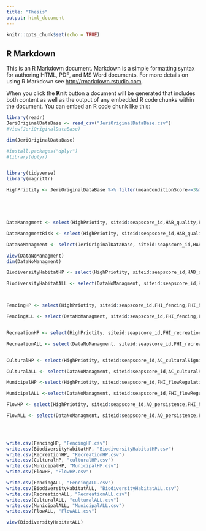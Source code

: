 ```yaml
---
title: "Thesis"
output: html_document
---
```


```r
knitr::opts_chunk$set(echo = TRUE)
```

## R Markdown

This is an R Markdown document. Markdown is a simple formatting syntax for authoring HTML, PDF, and MS Word documents. For more details on using R Markdown see <http://rmarkdown.rstudio.com>.

When you click the **Knit** button a document will be generated that includes both content as well as the output of any embedded R code chunks within the document. You can embed an R code chunk like this:


```r
library(readr)
JeriOriginalDataBase <- read_csv("JeriOriginalDataBase.csv")
#View(JeriOriginalDataBase)

dim(JeriOriginalDataBase)
```
```r
#install.packages("dplyr")
#library(dplyr)


library(tidyverse)
library(magrittr)

HighPriotity <- JeriOriginalDataBase %>% filter(meanConditionScore>=3&meanConditionScore<=5 & FHI_humanImpactRiskScore>=2 & FHI_humanImpactRiskScore<=4)






```

```r
DataManagment <- select(HighPriotity, siteid:seapscore_id,HAB_quality,FHI_fencing,FHI_recreation,AC_culturalSignificance,FHI_flowRegulation, AQ_persistence,FHI_humanImpactRiskScore,meanConditionScore)

DataManagmentRisk <- select(HighPriotity, siteid:seapscore_id,HAB_quality,HAB_qualityRisk,FHI_fencing,FHI_fencingRisk,FHI_recreation,FHI_recreationRisk,AC_culturalSignificance,AC_culturalSignificanceRisk,FHI_flowRegulation,FHI_flowRegulationRisk,AQ_persistence,AQ_persistenceRisk,FHI_humanImpactRiskScore,meanConditionScore)

```

```r
DataNoManagment <- select(JeriOriginalDataBase, siteid:seapscore_id,HAB_quality,FHI_fencing,FHI_recreation,AC_culturalSignificance,FHI_flowRegulation, AQ_persistence,meanConditionScore, meanConditionRiskScore,FHI_humanImpactRiskScore) 
```


```r
View(DataNoManagment)
dim(DataNoManagment)
```
```r
BiodiversityHabitatHP <- select(HighPriotity, siteid:seapscore_id,HAB_quality,FHI_humanImpactRiskScore,meanConditionScore) %>% filter(HAB_quality>=0 & HAB_quality<=6) %>% drop_na(HAB_quality)

BiodiversityHabitatALL <- select(DataNoManagment, siteid:seapscore_id,HAB_quality,FHI_humanImpactRiskScore,meanConditionScore) %>% filter(HAB_quality>=0 & HAB_quality<=6) %>% drop_na(HAB_quality)



FencingHP <- select(HighPriotity, siteid:seapscore_id,FHI_fencing,FHI_humanImpactRiskScore,meanConditionScore) %>% filter(FHI_fencing>=0 & FHI_fencing<=6)%>% drop_na(FHI_fencing)

FencingALL <- select(DataNoManagment, siteid:seapscore_id,FHI_fencing,FHI_humanImpactRiskScore,meanConditionScore) %>% filter(FHI_fencing>=0 & FHI_fencing<=6)%>% drop_na(FHI_fencing)


RecreationHP <- select(HighPriotity, siteid:seapscore_id,FHI_recreation,FHI_humanImpactRiskScore,meanConditionScore) %>% drop_na(FHI_recreation) %>% filter(FHI_recreation>=0 & FHI_recreation<=6)

RecreationALL <- select(DataNoManagment, siteid:seapscore_id,FHI_recreation,FHI_humanImpactRiskScore,meanConditionScore) %>% drop_na(FHI_recreation) %>% filter(FHI_recreation>=0 & FHI_recreation<=6)


CulturalHP <- select(HighPriotity, siteid:seapscore_id,AC_culturalSignificance ,FHI_humanImpactRiskScore,meanConditionScore) %>% drop_na(AC_culturalSignificance) %>% filter(AC_culturalSignificance>=0 & AC_culturalSignificance<=6)

CulturalALL <- select(DataNoManagment, siteid:seapscore_id,AC_culturalSignificance ,FHI_humanImpactRiskScore,meanConditionScore) %>% drop_na(AC_culturalSignificance) %>% filter(AC_culturalSignificance>=0 & AC_culturalSignificance<=6)

MunicipalHP <-select(HighPriotity, siteid:seapscore_id,FHI_flowRegulation,FHI_humanImpactRiskScore,meanConditionScore) %>% drop_na(FHI_flowRegulation) %>% filter(FHI_flowRegulation>=0 & FHI_flowRegulation<=6)

MunicipalALL <-select(DataNoManagment, siteid:seapscore_id,FHI_flowRegulation,FHI_humanImpactRiskScore,meanConditionScore) %>% drop_na(FHI_flowRegulation) %>% filter(FHI_flowRegulation>=0 & FHI_flowRegulation<=6)

FlowHP <- select(HighPriotity, siteid:seapscore_id,AQ_persistence,FHI_humanImpactRiskScore,meanConditionScore) %>% drop_na(AQ_persistence) %>% filter(AQ_persistence>=0 & AQ_persistence<=6)

FlowALL <- select(DataNoManagment, siteid:seapscore_id,AQ_persistence,FHI_humanImpactRiskScore,meanConditionScore) %>% drop_na(AQ_persistence) %>% filter(AQ_persistence>=0 & AQ_persistence<=6)


                         
```

```r
write.csv(FencingHP, "FencingHP.csv")
write.csv(BiodiversityHabitatHP, "BiodiversityHabitatHP.csv")
write.csv(RecreationHP, "RecreationHP.csv")
write.csv(CulturalHP, "culturalHP.csv")
write.csv(MunicipalHP, "MunicipalHP.csv")
write.csv(FlowHP, "FlowHP.csv")
```

```r
write.csv(FencingALL, "FencingALL.csv")
write.csv(BiodiversityHabitatALL, "BiodiversityHabitatALL.csv")
write.csv(RecreationALL, "RecreationALL.csv")
write.csv(CulturalALL, "culturalALL.csv")
write.csv(MunicipalALL, "MunicipalALL.csv")
write.csv(FlowALL, "FlowALL.csv")
```


```r
view(BiodiversityHabitatALL)

```

